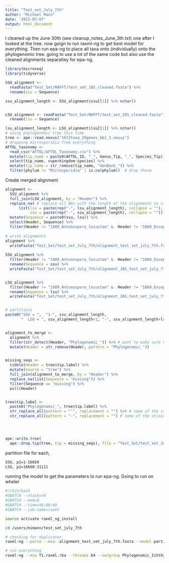 ```yaml
---
title: "Test_set_July_7th"
author: "Michael Mann"
date: '2022-07-07'
output: html_document
---
```

I cleaned up the June 30th (see cleanup_notes_June_3th.txt) one after I looked at the tree. 
now goign to run raxml-ng to get best model for everything. Then run epa-ng to place all taxa onto (individually) onto the phylogenomic tree. 
going to use a lot of the same code but also use the cleaned alignments separatley for epa-ng. 



```r
library(microseq)
library(tidyverse)
```


```r

SSU_alignment <- 
  readFasta("Test_Set/MAFFT/test_set_18S_cleaned.fasta") %>%
  rename(ssu = Sequence) 

ssu_alignment_length <- SSU_alignment$ssu[[1]] %>% nchar()


LSU_alignment <- readFasta("Test_Set/MAFFT/test_set_28S_cleaned.fasta") %>%
  rename(lsu = Sequence)

lsu_alignment_length <- LSU_alignment$lsu[[1]] %>% nchar()
# using phylogenomic tree this time
tree <- ape::read.nexus("1672taxa_29genes_bb1_1.nexus")
# dropping microsporidia from everything
AFTOL_taxonomy <- 
  read_csv("AFTOL/AFTOL_Taxonomy.csv") %>%
  mutate(tip_name = paste0(AFTOL_ID, "_", Genus_Tip, "_", Species_Tip)) %>% # create name that matches tip
  select(tip_name, superkingdom:species) %>%
  mutate(tip_name = str_remove(tip_name, "GenBank_")) %>%
  filter(phylum != "Microsporidia" | is.na(phylum))  # drop these


```


Create merged alignment
```r

alignment <- 
  SSU_alignment %>%
  full_join(LSU_alignment, by = "Header") %>%
  replace_na( # replace all NAs with the length of the alignments so it works across the board
      list(lsu = paste(rep("-", lsu_alignment_length), collapse = ""), 
           ssu = paste(rep("-", ssu_alignment_length), collapse = ""))) %>%
  mutate(Sequence = paste0(ssu, lsu)) %>%
  select(Header, Sequence) %>%
  filter(Header != "1089_Antonospora_locustae" &  Header != "1068_Encephalitozoon_cuniculi")# drop microsporidia
  
# write alignments
alignment %>%
  writeFasta("Test_Set/test_set_July_7th/alignment_test_set_july_7th.fasta")
  
SSU_alignment %>%
  filter(Header != "1089_Antonospora_locustae" &  Header != "1068_Encephalitozoon_cuniculi") %>% # drop microsporidia
  rename(Sequence = ssu) %>%
  writeFasta("Test_Set/test_set_July_7th/alignment_18S_test_set_july_7th.fasta")


LSU_alignment %>%
  filter(Header != "1089_Antonospora_locustae" &  Header != "1068_Encephalitozoon_cuniculi") %>% # drop microsporidia
  rename(Sequence = lsu) %>%
  writeFasta("Test_Set/test_set_July_7th/alignment_28S_test_set_july_7th.fasta")


# partitions
paste0("SSU = ",  "1-", ssu_alignment_length, 
       "  LSU = ", ssu_alignment_length+1, "-", ssu_alignment_length+lsu_alignment_length)



```

```r
alignment_to_merge <- 
  alignment %>%
  filter(str_detect(Header, "Phylogenomic_")) %>% # want to make sure nothing from AFTOL is included here
  mutate(Header = str_remove(Header, pattern = "Phylogenomic_")) 


missing_seqs <- 
  tibble(Header = tree$tip.label) %>%
  mutate(source = "tree") %>%
  full_join(alignment_to_merge, by = "Header") %>%
  replace_na(list(Sequence = "missing")) %>%
  filter(Sequence == "missing") %>%
  pull(Header)


tree$tip.label <- 
  paste0("Phylogenomic_", tree$tip.label) %>%
  str_replace_all(pattern = "'", replacement = "") %>% # some of the strain species names had extra symbols. I removed them.
  str_replace_all(pattern = "-", replacement = "") # some of the strain species names had extra symbols. I removed them.


  

ape::write.tree(
  ape::drop.tip(tree, tip = missing_seqs), file = "Test_Set/test_set_July_7th/phylogenomic_constraint.tree")

```

partition file for each,
```bash
SSU, p1=1-16659 
LSU, p2=16660-31111
```

running the model to get the parameters to run epa-ng. Going to run on wheler
```bash
#!/bin/bash
#SBATCH --ntasks=8
#SBATCH --mem=0
#SBATCH --time=48:00:00
#SBATCH --job-name=raxml

source activate raxml_ng_install

cd /users/mimann/test_set_july_7th

# checking for duplicates
raxml-ng --parse --msa  alignment_test_set_july_7th.fasta --model partition.part --prefix T1

# run everything
raxml-ng --msa T1.raxml.rba --threads 64 --outgroup Phylogenomic_Ichthyophonus_hoferi --model T1.raxml.reduced.partition --tree pars{10}  --tree-constraint AFTOL_constraint_tree.tre --prefix T2
```